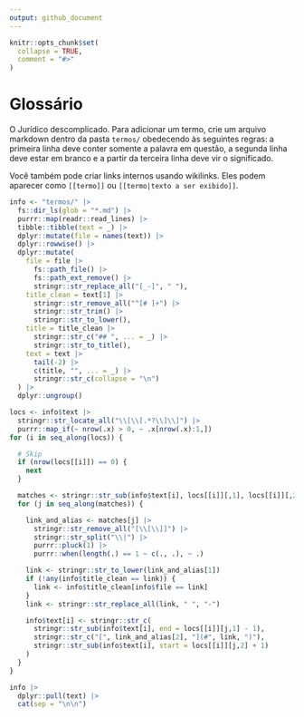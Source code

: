 ```yaml
---
output: github_document
---
```


<!-- README.md is generated from README.Rmd. Please edit that file -->

```r
knitr::opts_chunk$set(
  collapse = TRUE,
  comment = "#>"
)
```

# Glossário

O Jurídico descomplicado. Para adicionar um termo, crie um arquivo markdown
dentro da pasta `termos/` obedecendo às seguintes regras: a primeira linha deve
conter somente a palavra em questão, a segunda linha deve estar em branco e a
partir da terceira linha deve vir o significado.

Você também pode criar links internos usando wikilinks. Eles podem aparecer como
`[[termo]]` ou `[[termo|texto a ser exibido]]`.

<!-- badges: start -->
<!-- badges: end -->

```r
info <- "termos/" |>
  fs::dir_ls(glob = "*.md") |>
  purrr::map(readr::read_lines) |>
  tibble::tibble(text = _) |>
  dplyr::mutate(file = names(text)) |>
  dplyr::rowwise() |>
  dplyr::mutate(
    file = file |>
      fs::path_file() |>
      fs::path_ext_remove() |>
      stringr::str_replace_all("[_-]", " "),
    title_clean = text[1] |>
      stringr::str_remove_all("^[# ]+") |>
      stringr::str_trim() |>
      stringr::str_to_lower(),
    title = title_clean |>
      stringr::str_c("## ", ... = _) |>
      stringr::str_to_title(),
    text = text |>
      tail(-2) |>
      c(title, "", ... = _) |>
      stringr::str_c(collapse = "\n")
  ) |>
  dplyr::ungroup()

locs <- info$text |>
  stringr::str_locate_all("\\[\\[.*?\\]\\]") |>
  purrr::map_if(~ nrow(.x) > 0, ~ .x[nrow(.x):1,])
for (i in seq_along(locs)) {

  # Skip
  if (nrow(locs[[i]]) == 0) {
    next
  }

  matches <- stringr::str_sub(info$text[i], locs[[i]][,1], locs[[i]][,2])
  for (j in seq_along(matches)) {

    link_and_alias <- matches[j] |>
      stringr::str_remove_all("[\\[\\]]") |>
      stringr::str_split("\\|") |>
      purrr::pluck(1) |>
      purrr::when(length(.) == 1 ~ c(., .), ~ .)

    link <- stringr::str_to_lower(link_and_alias[1])
    if (!any(info$title_clean == link)) {
      link <- info$title_clean[info$file == link]
    }
    link <- stringr::str_replace_all(link, " ", "-")

    info$text[i] <- stringr::str_c(
      stringr::str_sub(info$text[i], end = locs[[i]][j,1] - 1),
      stringr::str_c("[", link_and_alias[2], "](#", link, ")"),
      stringr::str_sub(info$text[i], start = locs[[i]][j,2] + 1)
    )
  }
}

info |>
  dplyr::pull(text) |>
  cat(sep = "\n\n")
```
